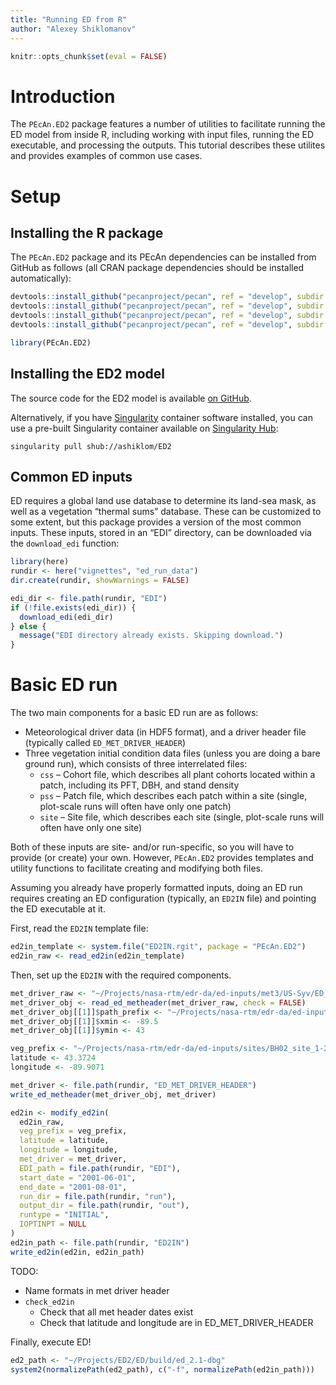 ```yaml
---
title: "Running ED from R"
author: "Alexey Shiklomanov"
---
```


```r
knitr::opts_chunk$set(eval = FALSE)
```

# Introduction

The `PEcAn.ED2` package features a number of utilities to facilitate running the ED model from inside R, including
working with input files,
running the ED executable,
and processing the outputs.
This tutorial describes these utilites and provides examples of common use cases.

# Setup

## Installing the R package

The `PEcAn.ED2` package and its PEcAn dependencies can be installed from GitHub as follows (all CRAN package dependencies should be installed automatically):

```r
devtools::install_github("pecanproject/pecan", ref = "develop", subdir = "base/logger")
devtools::install_github("pecanproject/pecan", ref = "develop", subdir = "base/utils")
devtools::install_github("pecanproject/pecan", ref = "develop", subdir = "base/settings")
devtools::install_github("pecanproject/pecan", ref = "develop", subdir = "models/ed")

library(PEcAn.ED2)
```

## Installing the ED2 model

The source code for the ED2 model is available [on GitHub](https://github.com/edmodel/ed2).

Alternatively, if you have [Singularity](https://singularity.lbl.gov) container software installed, you can use a pre-built Singularity container available on [Singularity Hub](https://www.singularity-hub.org/collections/642):

```
singularity pull shub://ashiklom/ED2
```

## Common ED inputs

ED requires a global land use database to determine its land-sea mask, as well as a vegetation "thermal sums" database.
These can be customized to some extent, but this package provides a version of the most common inputs.
These inputs, stored in an "EDI" directory, can be downloaded via the `download_edi` function:

```r
library(here)
rundir <- here("vignettes", "ed_run_data")
dir.create(rundir, showWarnings = FALSE)

edi_dir <- file.path(rundir, "EDI")
if (!file.exists(edi_dir)) {
  download_edi(edi_dir)
} else {
  message("EDI directory already exists. Skipping download.")
}
```

# Basic ED run

The two main components for a basic ED run are as follows:

- Meteorological driver data (in HDF5 format), and a driver header file (typically called `ED_MET_DRIVER_HEADER`)
- Three vegetation initial condition data files (unless you are doing a bare ground run), which consists of three interrelated files:
  * `css` -- Cohort file, which describes all plant cohorts located within a patch, including its PFT, DBH, and stand density
  * `pss` -- Patch file, which describes each patch within a site (single, plot-scale runs will often have only one patch)
  * `site` -- Site file, which describes each site (single, plot-scale runs will often have only one site)

Both of these inputs are site- and/or run-specific, so you will have to provide (or create) your own.
However, `PEcAn.ED2` provides templates and utility functions to facilitate creating and modifying both files.

Assuming you already have properly formatted inputs, doing an ED run requires creating an ED configuration (typically, an `ED2IN` file) and pointing the ED executable at it.

First, read the `ED2IN` template file:

```r
ed2in_template <- system.file("ED2IN.rgit", package = "PEcAn.ED2")
ed2in_raw <- read_ed2in(ed2in_template)
```

Then, set up the `ED2IN` with the required components.

```r
met_driver_raw <- "~/Projects/nasa-rtm/edr-da/ed-inputs/met3/US-Syv/ED_MET_DRIVER_HEADER.template"
met_driver_obj <- read_ed_metheader(met_driver_raw, check = FALSE)
met_driver_obj[[1]]$path_prefix <- "~/Projects/nasa-rtm/edr-da/ed-inputs/met3/US-Syv/US-Syv_"
met_driver_obj[[1]]$xmin <- -89.5
met_driver_obj[[1]]$ymin <- 43

veg_prefix <- "~/Projects/nasa-rtm/edr-da/ed-inputs/sites/BH02_site_1-25665/FFT.2008"
latitude <- 43.3724
longitude <- -89.9071

met_driver <- file.path(rundir, "ED_MET_DRIVER_HEADER")
write_ed_metheader(met_driver_obj, met_driver)

ed2in <- modify_ed2in(
  ed2in_raw,
  veg_prefix = veg_prefix,
  latitude = latitude,
  longitude = longitude,
  met_driver = met_driver,
  EDI_path = file.path(rundir, "EDI"),
  start_date = "2001-06-01",
  end_date = "2001-08-01",
  run_dir = file.path(rundir, "run"),
  output_dir = file.path(rundir, "out"),
  runtype = "INITIAL",
  IOPTINPT = NULL
)
ed2in_path <- file.path(rundir, "ED2IN")
write_ed2in(ed2in, ed2in_path)
```

TODO:

- Name formats in met driver header
- `check_ed2in`
    - Check that all met header dates exist
    - Check that latitude and longitude are in ED_MET_DRIVER_HEADER

Finally, execute ED!

```r
ed2_path <- "~/Projects/ED2/ED/build/ed_2.1-dbg"
system2(normalizePath(ed2_path), c("-f", normalizePath(ed2in_path)))
```
